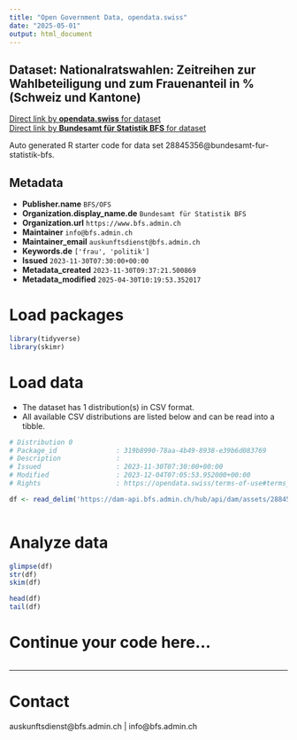 ```yaml
---
title: "Open Government Data, opendata.swiss"
date: "2025-05-01"
output: html_document
---
```


## Dataset: Nationalratswahlen: Zeitreihen zur Wahlbeteiligung und zum Frauenanteil in % (Schweiz und Kantone)



[Direct link by **opendata.swiss** for dataset](https://opendata.swiss/de/dataset/nationalratswahlen-zeitreihen-zur-wahlbeteiligung-und-zum-frauenanteil-in-schweiz-und-kantone)<br>
[Direct link by **Bundesamt für Statistik BFS** for dataset](https://www.bfs.admin.ch/asset/de/sd-t-17.02-NRW2023-zeitreihen-frauen-beteiligung)

Auto generated R starter code for data set 28845356@bundesamt-fur-statistik-bfs.

## Metadata

- **Publisher.name** `BFS/OFS`
- **Organization.display_name.de** `Bundesamt für Statistik BFS`
- **Organization.url** `https://www.bfs.admin.ch`
- **Maintainer** `info@bfs.admin.ch`
- **Maintainer_email** `auskunftsdienst@bfs.admin.ch`
- **Keywords.de** `['frau', 'politik']`
- **Issued** `2023-11-30T07:30:00+00:00`
- **Metadata_created** `2023-11-30T09:37:21.500869`
- **Metadata_modified** `2025-04-30T10:19:53.352017`


# Load packages

```r

library(tidyverse)
library(skimr)

```

# Load data

-   The dataset has 1 distribution(s) in CSV format.
-   All available CSV distributions are listed below and can be read into a tibble.

```r

# Distribution 0
# Package_id               : 319b8990-78aa-4b49-8938-e39b6d083769
# Description              : 
# Issued                   : 2023-11-30T07:30:00+00:00
# Modified                 : 2023-12-04T07:05:53.952000+00:00
# Rights                   : https://opendata.swiss/terms-of-use#terms_by_ask

df <- read_delim('https://dam-api.bfs.admin.ch/hub/api/dam/assets/28845366/appendix')



```

# Analyze data

```r

glimpse(df)
str(df)
skim(df)

head(df)
tail(df)

```

# Continue your code here...

```r

```

------------------------------------------------------------------------

# Contact

auskunftsdienst@bfs.admin.ch | info@bfs.admin.ch
